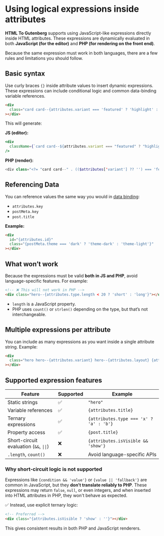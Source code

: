 # Using logical expressions inside attributes

**HTML To Gutenberg** supports using JavaScript-like expressions directly inside HTML attributes. These expressions are dynamically evaluated in both **JavaScript (for the editor)** and **PHP (for rendering on the front end)**.

Because the same expression must work in both languages, there are a few rules and limitations you should follow.

## Basic syntax

Use curly braces `{}` inside attribute values to insert dynamic expressions. These expressions can include conditional logic and common data-binding variable references.

```html
<div
  class="card card--{attributes.variant === 'featured' ? 'highlight' : 'normal'}"
></div>
```

This will generate:

**JS (editor):**

```jsx
<div
  className={`card card--${attributes.variant === "featured" ? "highlight" : "normal"}`}
/>
```

**PHP (render):**

```php
<div class="<?= "card card--" . (($attributes['variant'] ?? '') === 'featured' ? 'highlight' : 'normal'); ?>"></div>
```

## Referencing Data

You can reference values the same way you would in [data binding](data-binding.mdx):

- `attributes.key`
- `postMeta.key`
- `post.title`

**Example:**

```html
<div
  id="{attributes.id}"
  class="{postMeta.theme === 'dark' ? 'theme-dark' : 'theme-light'}"
></div>
```

## What won’t work

Because the expressions must be valid **both in JS and PHP**, avoid language-specific features. For example:

```html
<!-- ❌ This will not work in PHP -->
<div class="hero--{attributes.type.length < 20 ? 'short' : 'long'}"></div>
```

- `length` is a JavaScript property.
- PHP uses `count()` or `strlen()` depending on the type, but that’s not interchangeable.

## Multiple expressions per attribute

You can include as many expressions as you want inside a single attribute string. Example:

```html
<div
  class="hero hero--{attributes.variant} hero--{attributes.layout} {attributes.active ? 'is-active' : ''}"
></div>
```

## Supported expression features

| Feature                                 | Supported | Example                                 |
| --------------------------------------- | --------- | --------------------------------------- |
| Static strings                          | ✅        | `"hero"`                                |
| Variable references                     | ✅        | `{attributes.title}`                    |
| Ternary expressions                     | ✅        | `{attributes.type === 'x' ? 'a' : 'b'}` |
| Property access                         | ✅        | `{post.title}`                          |
| Short-circuit evaluation (`&&`, `\|\|`) | ❌        | `{attributes.isVisible && 'show'}`      |
| `.length`, `count()`                    | ❌        | Avoid language-specific APIs            |

### Why short-circuit logic is not supported

Expressions like `{condition && 'value'}` or `{value || 'fallback'}` are common in JavaScript, but they **don’t translate reliably to PHP**. These expressions may return `false`, `null`, or even integers, and when inserted into HTML attributes in PHP, they won't behave as expected.

✅ Instead, use explicit ternary logic:

```html
<!-- Preferred -->
<div class="{attributes.isVisible ? 'show' : ''}"></div>
```

This gives consistent results in both PHP and JavaScript renderers.
